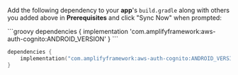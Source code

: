 Add the following dependency to your **app**'s `build.gradle` along with others you added above in **Prerequisites** and click "Sync Now" when prompted:

<BlockSwitcher>
<Block name="Groovy DSL">
```groovy
dependencies {
    implementation 'com.amplifyframework:aws-auth-cognito:ANDROID_VERSION'
}
```
</Block>
<Block name="Kotlin DSL">

```kotlin
dependencies {
    implementation("com.amplifyframework:aws-auth-cognito:ANDROID_VERSION")
}
```
</Block>
</BlockSwitcher>   